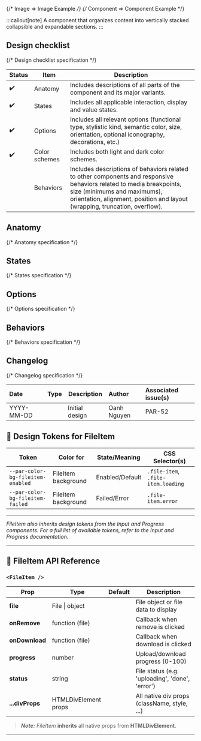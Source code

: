 
<TableOfContents />

{/* Image => Image Example */}
{/* Component => Component Example */}

:::callout[note]
A component that organizes content into vertically stacked collapsible and expandable sections.
:::

## Design checklist <span id="design-checklist"></span>

{/* Design checklist specification */}

| Status | Item          | Description                                                                                                                                                                                                                       |
| ------ | ------------- | --------------------------------------------------------------------------------------------------------------------------------------------------------------------------------------------------------------------------------- |
| ✔️     | Anatomy       | Includes descriptions of all parts of the component and its major variants.                                                                                                                                                       |
| ✔️     | States        | Includes all applicable interaction, display and value states.                                                                                                                                                                    |
| ✔️     | Options       | Includes all relevant options (functional type, stylistic kind, semantic color, size, orientation, optional iconography, decorations, etc.)                                                                                       |
| ✔️     | Color schemes | Includes both light and dark color schemes.                                                                                                                                                                                       |
|        | Behaviors     | Includes descriptions of behaviors related to other components and responsive behaviors related to media breakpoints, size (minimums and maximums), orientation, alignment, position and layout (wrapping, truncation, overflow). |

## Anatomy <span id="anatomy"></span>

{/* Anatomy specification */}

## States <span id="states"></span>

{/* States specification */}

## Options <span id="options"></span>

{/* Options specification */}

## Behaviors <span id="behaviors"></span>

{/* Behaviors specification */}

## Changelog <span id="changelog"></span>

{/* Changelog specification */}

| Date       | Type                                                     | Description    | Author      | Associated issue(s) |
| :--------- | :------------------------------------------------------- | -------------- | :---------- | :------------------ |
| YYYY-MM-DD | <Badge size='sm' kind='glass' color='cyan' label="new"/> | Initial design | Oanh Nguyen | PAR-52              |

## 🎨 Design Tokens for FileItem

| **Token**                         | **Color for**       | **State/Meaning** | **CSS Selector(s)**                |
| --------------------------------- | ------------------- | ----------------- | ---------------------------------- |
| `--par-color-bg-fileitem-enabled` | FileItem background | Enabled/Default   | `.file-item`, `.file-item.loading` |
| `--par-color-bg-fileitem-failed`  | FileItem background | Failed/Error      | `.file-item.error`                 |

---

_FileItem also inherits design tokens from the Input and Progress components. For a full list of available tokens, refer to the Input and Progress documentation._

---

## 🧩 FileItem API Reference

### `<FileItem />`

| **Prop**        | **Type**             | **Default** | **Description**                                 |
| --------------- | -------------------- | ----------- | ----------------------------------------------- |
| **file**        | File \| object       |             | File object or file data to display             |
| **onRemove**    | function (file)      |             | Callback when remove is clicked                 |
| **onDownload**  | function (file)      |             | Callback when download is clicked               |
| **progress**    | number               |             | Upload/download progress (0-100)                |
| **status**      | string               |             | File status (e.g. 'uploading', 'done', 'error') |
| **...divProps** | HTMLDivElement props |             | All native div props (className, style, ...)    |

> **_Note:_** _FileItem_ **inherits** all native props from **HTMLDivElement**.

---
